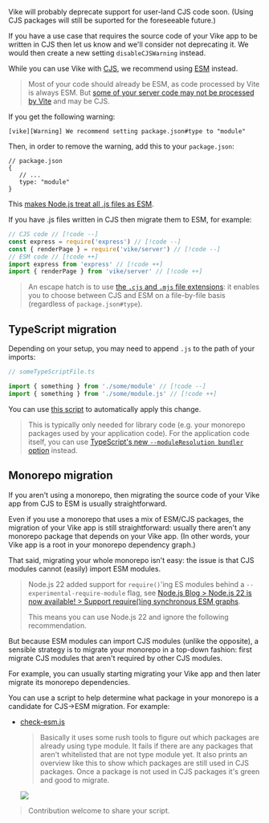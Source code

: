 
<Warning>
Vike will probably deprecate support for user-land CJS code soon. (Using CJS packages will still be suported for the foreseeable future.)

If you have a use case that requires the source code of your Vike app to be written in CJS then let us know and we'll consider not deprecating it. We would then create a new setting `disableCJSWarning` instead.
</Warning>

While you can use Vike with
[CJS](https://nodejs.org/api/modules.html#modules-commonjs-modules:~:text=CommonJS%20modules%20are%20the%20original%20way%20to%20package%20JavaScript%20code%20for%20Node.js.%20Node.js%20also%20supports%20the%20ECMAScript%20modules%20standard%20used%20by%20browsers%20and%20other%20JavaScript%20runtimes.),
we recommend using
[ESM](https://nodejs.org/api/esm.html#modules-ecmascript-modules:~:text=ECMAScript%20modules%20are%20the%20official%20standard%20format%20to%20package%20JavaScript%20code%20for%20reuse.%20Modules%20are%20defined%20using%20a%20variety%20of%20import%20and%20export%20statements.)
instead.

> Most of your code should already be ESM, as code processed by Vite is always ESM. But [some of your server code may not be processed by Vite](https://github.com/vikejs/vike/issues/562) and may be CJS.

If you get the following warning:

```
[vike][Warning] We recommend setting package.json#type to "module"
```

Then, in order to remove the warning, add this to your `package.json`:

```json5
// package.json
{
   // ...
   type: "module"
}
```

This [makes Node.js treat all .js files as ESM](https://nodejs.org/docs/latest-v13.x/api/esm.html#esm_package_json_type_field:~:text=Files%20ending%20with%20.js%20will%20be%20loaded%20as%20ES%20modules%20when%20the%20nearest%20parent%20package.json%20file%20contains%20a%20top%2Dlevel%20field%20%22type%22%20with%20a%20value%20of%20%22module%22.).

If you have .js files written in CJS then migrate them to ESM, for example:

```js
// CJS code // [!code --]
const express = require('express') // [!code --]
const { renderPage } = require('vike/server') // [!code --]
// ESM code // [!code ++]
import express from 'express' // [!code ++]
import { renderPage } from 'vike/server' // [!code ++]
```

> An escape hatch is to use [the `.cjs` and `.mjs` file extensions](https://nodejs.org/api/esm.html#enabling:~:text=Authors%20can%20tell%20Node.js%20to%20use%20the%20ECMAScript%20modules%20loader%20via%20the%20.mjs%20file%20extension): it enables you to choose between CJS and ESM on a file-by-file basis (regardless of `package.json#type`).


## TypeScript migration

Depending on your setup, you may need to append `.js` to the path of your imports:

```ts
// someTypeScriptFile.ts

import { something } from './some/module' // [!code --]
import { something } from './some/module.js' // [!code ++]
```

You can use [this script](https://gist.github.com/brillout/79fd8b21e8893f92334b885ee9fa30ff) to automatically apply this change.

> This is typically only needed for library code (e.g. your monorepo packages used by your application code). For the application code itself, you can use [TypeScript's new `--moduleResolution bundler` option](https://devblogs.microsoft.com/typescript/announcing-typescript-5-0/#moduleresolution-bundler) instead.


## Monorepo migration

If you aren't using a monorepo, then migrating the source code of your Vike app from CJS to ESM is usually straightforward.

Even if you use a monorepo that uses a mix of ESM/CJS packages, the migration of your Vike app is still straightforward: usually there aren't any monorepo package that depends on your Vike app. (In other words, your Vike app is a root in your monorepo dependency graph.)

That said, migrating your whole monorepo isn't easy: the issue is that CJS modules cannot (easily) import ESM modules.

> Node.js 22 added support for `require()`'ing ES modules behind a `--experimental-require-module` flag, see [Node.js Blog > Node.js 22 is now available! > Support require()ing synchronous ESM graphs](https://nodejs.org/en/blog/announcements/v22-release-announce#support-requireing-synchronous-esm-graphs).
>
> This means you can use Node.js 22 and ignore the following recommendation.

But because ESM modules can import CJS modules (unlike the opposite), a sensible strategy is to migrate your monorepo in a top-down fashion: first migrate CJS modules that aren't required by other CJS modules.

For example, you can usually starting migrating your Vike app and then later migrate its monorepo dependencies.

You can use a script to help determine what package in your monorepo is a candidate for CJS->ESM migration. For example:
 - [check-esm.js](https://gist.github.com/ChristophP/2c0082f6944fae6d0a15e99b2dfb5423)
   > Basically it uses some rush tools to figure out which packages are already using type module. It fails if there are any packages that aren't whitelisted that are not type module yet. It also prints an overview like this to show which packages are still used in CJS packages. Once a package is not used in CJS packages it's green and good to migrate.
   <img src="https://i.imgur.com/xRscY2r.png" />

> Contribution welcome to share your script.

